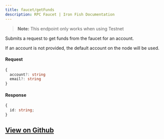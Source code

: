 ```yaml
---
title: faucet/getFunds
description: RPC Faucet | Iron Fish Documentation
---
```


> **Note:** This endpoint only works when using Testnet

Submits a request to get funds from the faucet for an account.

If an account is not provided, the default account on the node will be used.

#### Request

```ts
{
  account?: string
  email?: string
}
```

#### Response

```ts
{
  id: string;
}
```

## [View on Github](https://github.com/iron-fish/ironfish/blob/master/ironfish/src/rpc/routes/faucet/getFunds.ts)
